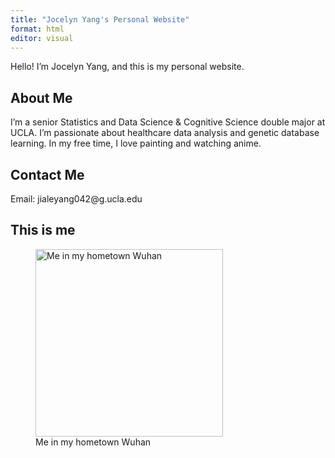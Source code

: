 ```yaml
---
title: "Jocelyn Yang's Personal Website"
format: html
editor: visual
---
```


Hello! I'm Jocelyn Yang, and this is my personal website.

## About Me

I'm a senior Statistics and Data Science & Cognitive Science double major at UCLA. I'm passionate about healthcare data analysis and genetic database learning. In my free time, I love painting and watching anime.

## Contact Me

Email: jialeyang042\@g.ucla.edu

## 

## This is me

![Me in my hometown Wuhan](WechatIMG1392.jpg){width="300"}
